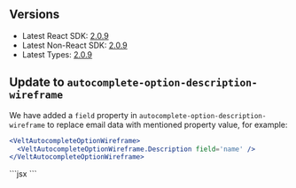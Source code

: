 ## Versions

- Latest React SDK: [2.0.9](https://www.npmjs.com/package/@veltdev/react)
- Latest Non-React SDK: [2.0.9](https://www.npmjs.com/package/@veltdev/client)
- Latest Types:  [2.0.9](https://www.npmjs.com/package/@veltdev/types)

## Update to `autocomplete-option-description-wireframe`
We have added a `field` property in `autocomplete-option-description-wireframe` to replace email data with mentioned property value, for example:
<Tabs>
<Tab title="React / Next.js" >
```jsx
<VeltAutocompleteOptionWireframe>
  <VeltAutocompleteOptionWireframe.Description field='name' />
</VeltAutocompleteOptionWireframe>
```
</Tab>
<Tab title="HTML">
```jsx
<velt-autocomplete-option-description-wireframe field="name"></velt-autocomplete-option-description-wireframe>
```
</Tab>
</Tabs>




